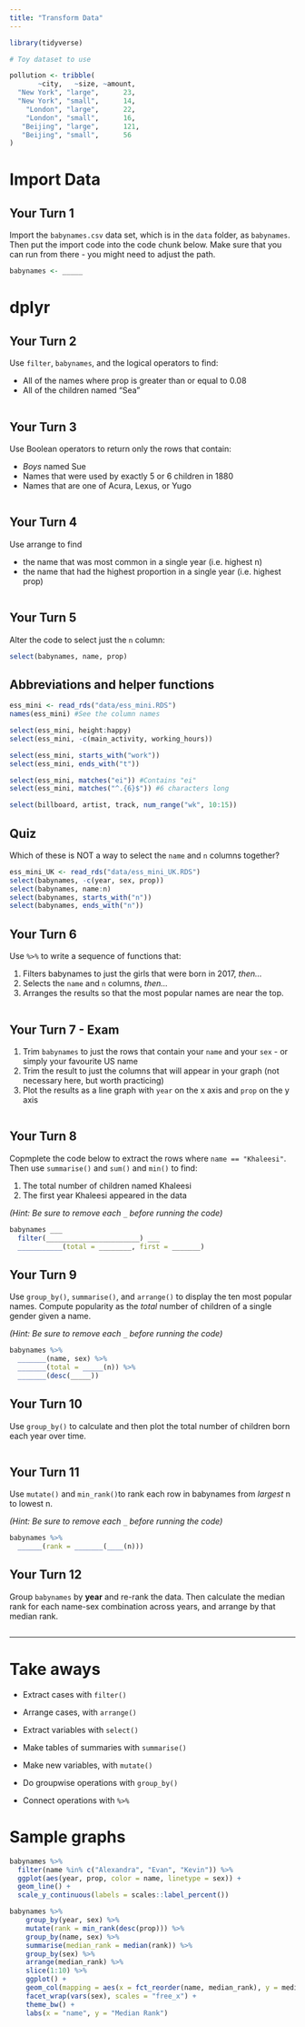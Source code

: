 ```yaml
---
title: "Transform Data"
---
```


```r
library(tidyverse)

# Toy dataset to use

pollution <- tribble(
       ~city,   ~size, ~amount, 
  "New York", "large",      23,
  "New York", "small",      14,
    "London", "large",      22,
    "London", "small",      16,
   "Beijing", "large",      121,
   "Beijing", "small",      56
)

```

# Import Data

## Your Turn 1

Import the `babynames.csv` data set, which is in the `data` folder, as `babynames`. Then put the import code into the code chunk below. Make sure that you can run from there - you might need to adjust the path.

```r
babynames <- _____
```

# dplyr

## Your Turn 2

Use `filter`, `babynames`, and the logical operators to find:

* All of the names where prop is greater than or equal to 0.08  
* All of the children named "Sea"  

```r

```

## Your Turn 3

Use Boolean operators to return only the rows that contain:

* _Boys_ named Sue  
* Names that were used by exactly 5 or 6 children in 1880  
* Names that are one of Acura, Lexus, or Yugo

```r

```

## Your Turn 4

Use arrange to find 

* the name that was most common in a single year (i.e. highest n)
* the name that had the highest proportion in a single year (i.e. highest prop)

```r

```


## Your Turn 5

Alter the code to select just the `n` column:

```r
select(babynames, name, prop)
```

## Abbreviations and helper functions 

```r
ess_mini <- read_rds("data/ess_mini.RDS")
names(ess_mini) #See the column names

select(ess_mini, height:happy)
select(ess_mini, -c(main_activity, working_hours))

select(ess_mini, starts_with("work"))
select(ess_mini, ends_with("t"))

select(ess_mini, matches("ei")) #Contains "ei"
select(ess_mini, matches("^.{6}$")) #6 characters long

select(billboard, artist, track, num_range("wk", 10:15))

```


## Quiz

Which of these is NOT a way to select the `name` and `n` columns together?

```r
ess_mini_UK <- read_rds("data/ess_mini_UK.RDS")
select(babynames, -c(year, sex, prop))
select(babynames, name:n)
select(babynames, starts_with("n"))
select(babynames, ends_with("n"))
```

## Your Turn 6

Use `%>%` to write a sequence of functions that: 

1. Filters babynames to just the girls that were born in 2017, *then...*  
2. Selects the `name` and `n` columns, *then...*  
3. Arranges the results so that the most popular names are near the top.

```r

```

## Your Turn 7 - Exam

1. Trim `babynames` to just the rows that contain your `name` and your `sex`  - or simply your favourite US name
2. Trim the result to just the columns that will appear in your graph (not necessary here, but worth practicing)  
3. Plot the results as a line graph with `year` on the x axis and `prop` on the y axis

```r

```

## Your Turn 8

Copmplete the code below to extract the rows where `name == "Khaleesi"`. Then use `summarise()` and `sum()` and `min()` to find:

1. The total number of children named Khaleesi
2. The first year Khaleesi appeared in the data

*(Hint: Be sure to remove each `_` before running the code)*

```r
babynames ___ 
  filter(_______________________) ___
  ___________(total = ________, first = _______)
```

## Your Turn 9

Use `group_by()`, `summarise()`, and `arrange()` to display the ten most popular names. Compute popularity as the *total* number of children of a single gender given a name.

*(Hint: Be sure to remove each `_` before running the code)*

```r
babynames %>%
  _______(name, sex) %>% 
  _______(total = _____(n)) %>% 
  _______(desc(_____))
```

## Your Turn 10

Use `group_by()` to calculate and then plot the total number of children born each year over time.

```r

```

## Your Turn 11

Use `mutate()` and `min_rank()`to rank each row in babynames from _largest_ n to lowest n.

*(Hint: Be sure to remove each `_` before running the code)*

```r
babynames %>% 
  ______(rank = _______(____(n)))
```

## Your Turn 12

Group `babynames` by **year** and re-rank the data. Then calculate the median rank for each name-sex combination across years, and arrange by that median rank.

```r

```

***

# Take aways

* Extract cases with `filter()`  
* Arrange cases, with `arrange()`  
* Extract variables with `select()`  

* Make tables of summaries with `summarise()`  
* Make new variables, with `mutate()`  
* Do groupwise operations with `group_by()`

* Connect operations with `%>%`  


# Sample graphs

```r
babynames %>% 
  filter(name %in% c("Alexandra", "Evan", "Kevin")) %>%  
  ggplot(aes(year, prop, color = name, linetype = sex)) + 
  geom_line() + 
  scale_y_continuous(labels = scales::label_percent())
```

```r
babynames %>% 
    group_by(year, sex) %>% 
    mutate(rank = min_rank(desc(prop))) %>% 
    group_by(name, sex) %>% 
    summarise(median_rank = median(rank)) %>% 
    group_by(sex) %>% 
    arrange(median_rank) %>% 
    slice(1:10) %>% 
    ggplot() +
    geom_col(mapping = aes(x = fct_reorder(name, median_rank), y = median_rank)) +
    facet_wrap(vars(sex), scales = "free_x") +
    theme_bw() +
    labs(x = "name", y = "Median Rank")

```


